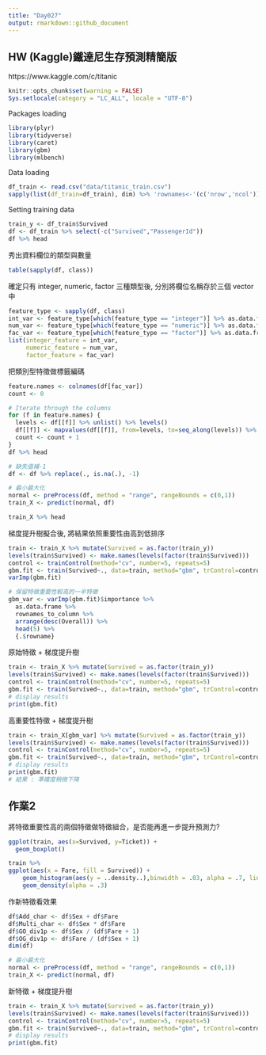 ```yaml
---
title: "Day027"
output: rmarkdown::github_document
---
```

  
## HW (Kaggle)鐵達尼生存預測精簡版  
https://www.kaggle.com/c/titanic  
  

```r
knitr::opts_chunk$set(warning = FALSE)
Sys.setlocale(category = "LC_ALL", locale = "UTF-8")
```
Packages loading
```r
library(plyr)
library(tidyverse)
library(caret)
library(gbm)
library(mlbench)
```

Data loading  
```r
df_train <- read.csv("data/titanic_train.csv")
sapply(list(df_train=df_train), dim) %>% 'rownames<-'(c('nrow','ncol')) 
```

Setting training data  
```r
train_y <- df_train$Survived
df <- df_train %>% select(-c("Survived","PassengerId"))
df %>% head
```
  
秀出資料欄位的類型與數量
```r
table(sapply(df, class))
```
  
確定只有 integer, numeric, factor 三種類型後, 分別將欄位名稱存於三個 vector 中
```r
feature_type <- sapply(df, class)
int_var <- feature_type[which(feature_type == "integer")] %>% as.data.frame %>% rownames
num_var <- feature_type[which(feature_type == "numeric")] %>% as.data.frame %>% rownames
fac_var <- feature_type[which(feature_type == "factor")] %>% as.data.frame %>% rownames
list(integer_feature = int_var,
     numeric_feature = num_var,
     factor_feature = fac_var)
```
  
把類別型特徵做標籤編碼
```r
feature.names <- colnames(df[fac_var])
count <- 0

# Iterate through the columns
for (f in feature.names) {
  levels <- df[[f]] %>% unlist() %>% levels()
  df[[f]] <- mapvalues(df[[f]], from=levels, to=seq_along(levels)) %>% as.integer()
  count <- count + 1
}
df %>% head
```

```r
# 缺失值補-1
df <- df %>% replace(., is.na(.), -1)

# 最小最大化
normal <- preProcess(df, method = "range", rangeBounds = c(0,1))
train_X <- predict(normal, df)

train_X %>% head
```
  
梯度提升樹擬合後, 將結果依照重要性由高到低排序
```r
train <- train_X %>% mutate(Survived = as.factor(train_y))
levels(train$Survived) <- make.names(levels(factor(train$Survived)))
control <- trainControl(method="cv", number=5, repeats=5)
gbm.fit <- train(Survived~., data=train, method="gbm", trControl=control, verbose = FALSE)
varImp(gbm.fit)

# 保留特徵重要性較高的一半特徵
gbm_var <- varImp(gbm.fit)$importance %>%
  as.data.frame %>%
  rownames_to_column %>%
  arrange(desc(Overall)) %>%
  head(5) %>%
  {.$rowname}
```
  
原始特徵 + 梯度提升樹
```r
train <- train_X %>% mutate(Survived = as.factor(train_y))
levels(train$Survived) <- make.names(levels(factor(train$Survived)))
control <- trainControl(method="cv", number=5, repeats=5)
gbm.fit <- train(Survived~., data=train, method="gbm", trControl=control, verbose = FALSE)
# display results
print(gbm.fit)
```
  
高重要性特徵 + 梯度提升樹 
```r
train <- train_X[gbm_var] %>% mutate(Survived = as.factor(train_y))
levels(train$Survived) <- make.names(levels(factor(train$Survived)))
control <- trainControl(method="cv", number=5, repeats=5)
gbm.fit <- train(Survived~., data=train, method="gbm", trControl=control, verbose = FALSE)
# display results
print(gbm.fit)
# 結果 : 準確度稍微下降
```
  
## 作業2  
將特徵重要性高的兩個特徵做特徵組合，是否能再進一步提升預測力?
```r
ggplot(train, aes(x=Survived, y=Ticket)) +
  geom_boxplot()
```

```r
train %>%
ggplot(aes(x = Fare, fill = Survived)) +
    geom_histogram(aes(y = ..density..),binwidth = .03, alpha = .7, linetype = "blank") +
    geom_density(alpha = .3)
```
  
作新特徵看效果
```r
df$Add_char <- df$Sex + df$Fare
df$Multi_char <- df$Sex * df$Fare
df$GO_div1p <- df$Sex / (df$Fare + 1)
df$OG_div1p <- df$Fare / (df$Sex + 1)
dim(df)

# 最小最大化
normal <- preProcess(df, method = "range", rangeBounds = c(0,1))
train_X <- predict(normal, df)
```
  
新特徵 + 梯度提升樹
```r
train <- train_X %>% mutate(Survived = as.factor(train_y))
levels(train$Survived) <- make.names(levels(factor(train$Survived)))
control <- trainControl(method="cv", number=5, repeats=5)
gbm.fit <- train(Survived~., data=train, method="gbm", trControl=control, verbose = FALSE)
# display results
print(gbm.fit)
```





